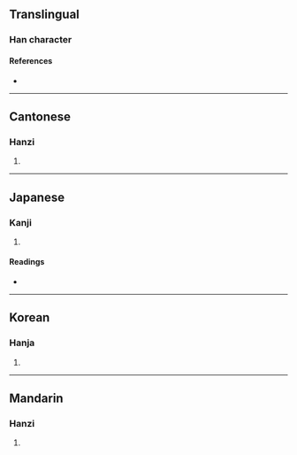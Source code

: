{{character info/new}}
==Translingual==

===Han character===
{{Han char|rn=32|rad=土|as=08|sn=11|four=40147|canj=GYRD|ids=⿰土享}}

====References====
* {{Han ref|kx=0231.160|dkj=05200|dj=0468.080|hdz=10456.060|uh=57FB|ud=22523|bh=D4AD|bd=54445}}

----

==Cantonese==

===Hanzi===
{{yue-hanzi|jyut=[[zeon2]]|y=jeun2}}

# {{defn|lang=yue|sort=土08}}

----

==Japanese==

===Kanji===
{{ja-kanji|grade=|rs=土08}}

# {{defn|lang=ja|sort=土08}}

====Readings====
* {{ja-readings|on=[[しゅん]] (shun), [[た]] (ta), [[だ]] (da), [[たい]] (tai), [[て]] (te), [[こう]] (kō), [[じゅく]] (juku)|kun=[[まと]] (mato), [[のり]] (nori), [[あずち]] (azuchi)}}

----

==Korean==

===Hanja===
{{ko-hanja|hangeul=준|rv=jun|mr=chun}}

# {{defn|lang=ko|sort=土08}}

----

==Mandarin==

===Hanzi===
{{cmn-hanzi|pin=[[zhǔn]] ([[zhun3]])|wg=chun<sup>3</sup>}}

# {{defn|lang=cmn|sort=土08}}